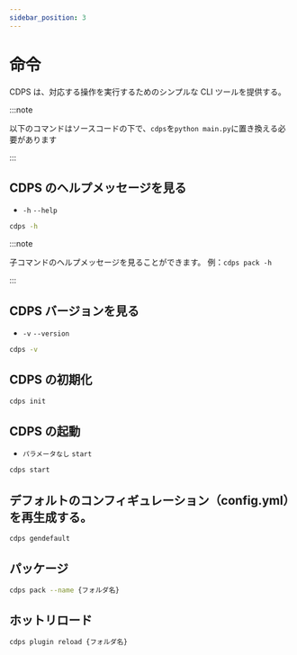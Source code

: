 ```yaml
---
sidebar_position: 3
---
```


# 命令

CDPS は、対応する操作を実行するためのシンプルな CLI ツールを提供する。

:::note

以下のコマンドはソースコードの下で、`cdps`を`python main.py`に置き換える必要があります

:::

## CDPS のヘルプメッセージを見る

- `-h` `--help`

```bash
cdps -h
```

:::note

子コマンドのヘルプメッセージを見ることができます。
例：`cdps pack -h`

:::

## CDPS バージョンを見る

- `-v` `--version`

```bash
cdps -v
```

## CDPS の初期化

```bash
cdps init
```

## CDPS の起動

- `パラメータなし` `start`

```bash
cdps start
```

## デフォルトのコンフィギュレーション（config.yml）を再生成する。

```bash
cdps gendefault
```

## パッケージ

```bash
cdps pack --name {フォルダ名}
```

## ホットリロード

```bash
cdps plugin reload {フォルダ名}
```
